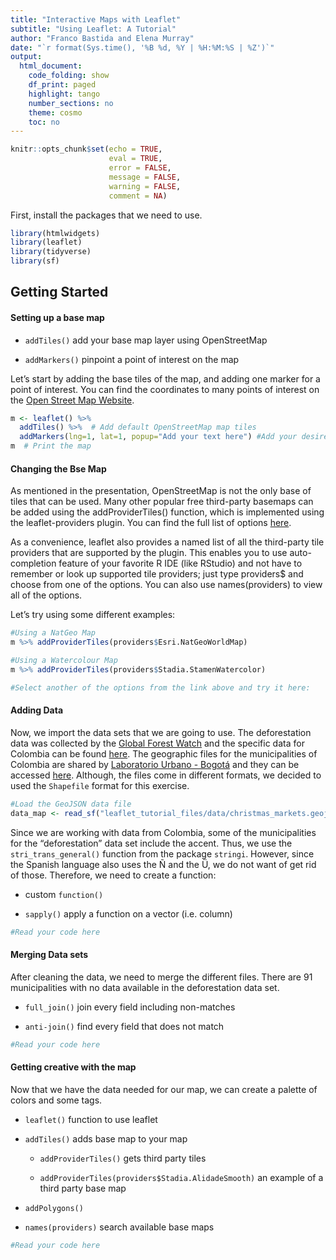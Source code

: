 ```yaml
---
title: "Interactive Maps with Leaflet"
subtitle: "Using Leaflet: A Tutorial"
author: "Franco Bastida and Elena Murray"
date: "`r format(Sys.time(), '%B %d, %Y | %H:%M:%S | %Z')`"
output:
  html_document:
    code_folding: show
    df_print: paged
    highlight: tango
    number_sections: no
    theme: cosmo
    toc: no
---
```


```{=html}
<style>
div.answer {background-color:#f3f0ff; border-radius: 5px; padding: 20px;}
</style>
```
```r
knitr::opts_chunk$set(echo = TRUE,
                      eval = TRUE,
                      error = FALSE,
                      message = FALSE,
                      warning = FALSE,
                      comment = NA)
```

First, install the packages that we need to use.

```r
library(htmlwidgets)
library(leaflet)
library(tidyverse)
library(sf)
```

<h2><strong>Getting Started</strong></h2>

<h4><strong>Setting up a base map</strong></h4>

-   `addTiles()` add your base map layer using OpenStreetMap

-   `addMarkers()` pinpoint a point of interest on the map

Let's start by adding the base tiles of the map, and adding one marker for a point of interest. You can find the coordinates to many points of interest on the [Open Street Map Website](https://www.openstreetmap.org/). 

```r
m <- leaflet() %>%
  addTiles() %>%  # Add default OpenStreetMap map tiles
  addMarkers(lng=1, lat=1, popup="Add your text here") #Add your desired coordinates and message for the pop-up. 
m  # Print the map
```

<h4><strong>Changing the Bse Map</strong></h4>

As mentioned in the presentation, OpenStreetMap is not the only base of tiles that can be used. Many other popular free third-party basemaps can be added using the addProviderTiles() function, which is implemented using the leaflet-providers plugin. You can find the full list of options [here](https://leaflet-extras.github.io/leaflet-providers/preview/index.html). 

As a convenience, leaflet also provides a named list of all the third-party tile providers that are supported by the plugin. This enables you to use auto-completion feature of your favorite R IDE (like RStudio) and not have to remember or look up supported tile providers; just type providers$ and choose from one of the options. You can also use names(providers) to view all of the options.

Let's try using some different examples:

```r
#Using a NatGeo Map
m %>% addProviderTiles(providers$Esri.NatGeoWorldMap)

#Using a Watercolour Map
m %>% addProviderTiles(providers$Stadia.StamenWatercolor)

#Select another of the options from the link above and try it here:


```

<h4><strong>Adding Data</strong></h4>




Now, we import the data sets that we are going to use. The deforestation data was collected by the [Global Forest Watch](https://www.globalforestwatch.org/) and the specific data for Colombia can be found [here](https://gfw.global/478KQ1A). The geographic files for the municipalities of Colombia are shared by [Laboratorio Urbano - Bogotá](https://bogota-laburbano.opendatasoft.com/pages/home/) and they can be accessed [here](https://bogota-laburbano.opendatasoft.com/explore/dataset/shapes/export/?location=6,4.85836,-73.2019&basemap=jawg.streets). Although, the files come in different formats, we decided to used the `Shapefile` format for this exercise.

```r
#Load the GeoJSON data file
data_map <- read_sf("leaflet_tutorial_files/data/christmas_markets.geojson")


```

Since we are working with data from Colombia, some of the municipalities for the "deforestation" data set include the accent. Thus, we use the `stri_trans_general()` function from the package `stringi`. However, since the Spanish language also uses the Ñ and the Ü, we do not want of get rid of those. Therefore, we need to create a function:

-   custom `function()`

-   `sapply()` apply a function on a vector (i.e. column)

```r
#Read your code here
```

<h4><strong>Merging Data sets</strong></h4>

After cleaning the data, we need to merge the different files. There are 91 municipalities with no data available in the deforestation data set.

-   `full_join()` join every field including non-matches

-   `anti-join()` find every field that does not match

```r
#Read your code here
```

<h4><strong>Getting creative with the map</strong></h4>

Now that we have the data needed for our map, we can create a palette of colors and some tags.

-   `leaflet()` function to use leaflet

-   `addTiles()` adds base map to your map

    -   `addProviderTiles()` gets third party tiles

    -   `addProviderTiles(providers$Stadia.AlidadeSmooth)` an example of a third party base map

-   `addPolygons()`

-   `names(providers)` search available base maps

```r
#Read your code here
```
